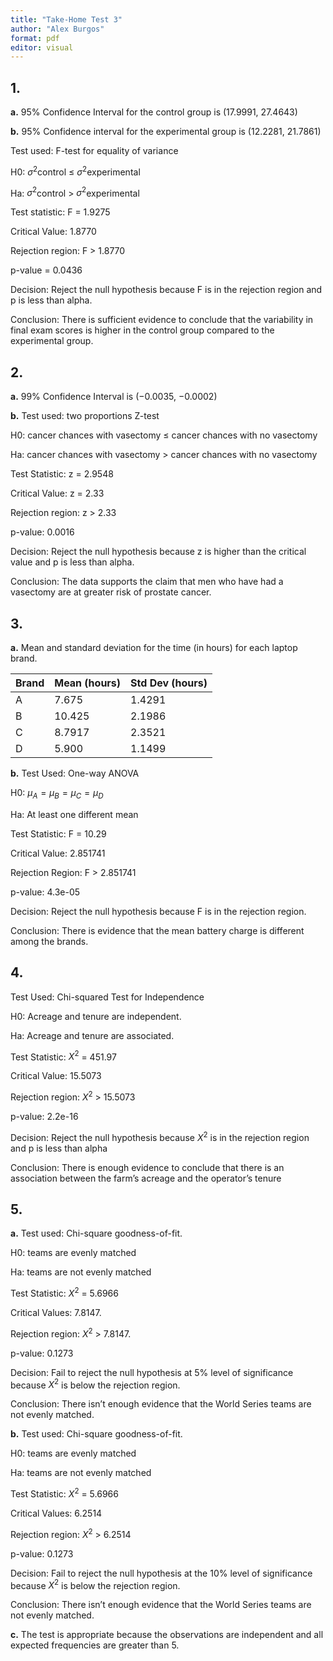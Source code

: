 ```yaml
---
title: "Take-Home Test 3"
author: "Alex Burgos"
format: pdf
editor: visual
---
```


## 1.

**a.** 95% Confidence Interval for the control group is (17.9991, 27.4643)

**b.** 95% Confidence interval for the experimental group is (12.2281, 21.7861)

Test used: F-test for equality of variance

H0: $\sigma^2$control $\le$ $\sigma^2$experimental

Ha: $\sigma^2$control $>$ $\sigma^2$experimental

Test statistic: F = 1.9275

Critical Value: 1.8770

Rejection region: F \> 1.8770

p-value = 0.0436

Decision: Reject the null hypothesis because F is in the rejection region and p is less than alpha.

Conclusion: There is sufficient evidence to conclude that the variability in final exam scores is higher in the control group compared to the experimental group.

## 2.

**a.** 99% Confidence Interval is (−0.0035, −0.0002)

**b.** Test used: two proportions Z-test

H0: cancer chances with vasectomy ​$\le$ cancer chances with no vasectomy​

Ha: cancer chances with vasectomy​ $>$ cancer chances with no vasectomy​

Test Statistic: z = 2.9548

Critical Value: z = 2.33

Rejection region: z \> 2.33

p-value: 0.0016

Decision: Reject the null hypothesis because z is higher than the critical value and p is less than alpha.

Conclusion: The data supports the claim that men who have had a vasectomy are at greater risk of prostate cancer.

## 3.

**a.** Mean and standard deviation for the time (in hours) for each laptop brand.

| Brand | Mean (hours) | Std Dev (hours) |
|-------|--------------|-----------------|
| A     | 7.675        | 1.4291          |
| B     | 10.425       | 2.1986          |
| C     | 8.7917       | 2.3521          |
| D     | 5.900        | 1.1499          |

**b.** Test Used: One-way ANOVA

H0: $\mu_A = \mu_B = \mu_C = \mu_D$

Ha: At least one different mean

Test Statistic: F = 10.29

Critical Value: 2.851741

Rejection Region: F \> 2.851741

p-value: 4.3e-05

Decision: Reject the null hypothesis because F is in the rejection region.

Conclusion: There is evidence that the mean battery charge is different among the brands.

## 4.

Test Used: Chi-squared Test for Independence

H0: Acreage and tenure are independent.

Ha: Acreage and tenure are associated.

Test Statistic: $X^2$ = 451.97

Critical Value: 15.5073

Rejection region: $X^2$ \> 15.5073

p-value: 2.2e-16

Decision: Reject the null hypothesis because $X^2$ is in the rejection region and p is less than alpha

Conclusion: There is enough evidence to conclude that there is an association between the farm's acreage and the operator's tenure

## 5.

**a.** Test used: Chi-square goodness-of-fit.

H0: teams are evenly matched

Ha: teams are not evenly matched

Test Statistic: $X^2$ = 5.6966

Critical Values: 7.8147.

Rejection region: $X^2$ \> 7.8147.

p-value: 0.1273

Decision: Fail to reject the null hypothesis at 5% level of significance because $X^2$ is below the rejection region.

Conclusion: There isn't enough evidence that the World Series teams are not evenly matched.

**b.** Test used: Chi-square goodness-of-fit.

H0: teams are evenly matched

Ha: teams are not evenly matched

Test Statistic: $X^2$ = 5.6966

Critical Values: 6.2514

Rejection region: $X^2$ \> 6.2514

p-value: 0.1273

Decision: Fail to reject the null hypothesis at the 10% level of significance because $X^2$ is below the rejection region.

Conclusion: There isn't enough evidence that the World Series teams are not evenly matched.

**c.** The test is appropriate because the observations are independent and all expected frequencies are greater than 5.
